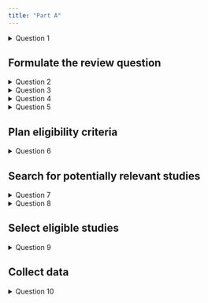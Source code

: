 ```yaml
---
title: "Part A"
---
```


<details>
<summary>Question 1</summary>
What is the objective of the systematic review and what were the main findings?

<details>
<summary>Solution</summary>
*Objective*:
To assess the clinical benefits (pain, function, quality of life) and safety
(withdrawals due to adverse effects, serious adverse effects, overall
discontinuation rates) of celecoxib in osteoarthritis

*Conclusion*:
Current evidence indicates that celecoxib is slightly better than placebo and
some tNSAIDs in reducing pain and improving physical function. The authors are
uncertain if harms differ among celecoxib and placebo or tNSAIDs due to risk of
bias, low quality evidence for many outcomes, and failure to obtain data from
completed studies.
</details>
</details>

## Formulate the review question

<details>
<summary>Question 2</summary>
Which is the population under study in this review?

- How is the disease/condition defined?

- What are the most important characteristics that describe these people?

- Are there any relevant demographic factors (e.g. age, sex, ethnicity)?

- Are there other types of people who should be excluded from the review?

<details>
<summary>Solution</summary>

*Disease definition*:
Participants with clinically- or radiologically-confirmed primary osteoarthritis
(OA) of the knee or hip or bothhip and knee OA. The diagnosis of OA was based on
valid clinical and radiographic findings in accordance with the American College
of Rheumatology (ACR) criteria.

*Demographic factors*:
Patients of any age and either sex. 

*Exclusion*:
Trials including only participants with inflammatory arthritis, such as
rheumatoid arthritis, were not considered.
</details>
</details>




<details>
<summary>Question 3</summary>
Which are the interventions of the review?

<details>
<summary>Solution</summary>
* Oral celecoxib 200 mg daily (either as 200 mg once daily or 100 mg twice daily)
* No intervention/placebo
* Traditional NSAIDs
</details>
</details>

<details>
<summary>Question 4</summary>
Which are the comparisons of the review?
<details>
<summary>Solution</summary>
* Celecoxib vs traditional NSAIDs
* Celecoxib vs Placebo
</details>
</details>


<details>
<summary>Question 5</summary>
Which are the outcomes considered in this review?

<details>
<summary>Solution</summary>

*Benefits*:

* Pain
* Functional ability
* Quality of life

*Harms*:

* Withdrawal due to adverse events
* Serious adverse events
* Presentation with perforations, ulcer or bleed (GI tract finding)
* Cardiovascular finding

</details>
</details>



## Plan eligibility criteria


<details>
<summary>Question 6</summary>
Which studies should be excluded from the search?

<details>
<summary>Solution</summary>
* Fewer than 50 participants in each arm
* Shorter than 4 weeks duration
</details>

</details>


## Search for potentially relevant studies


<details>
<summary>Question 7</summary>
Which study designs are included? What about ongoing trials?

<details>
<summary>Solution</summary>
*Study designs*:

* Published prospective RCTs.

Ongoing trials were searched in:

* the trial registry ClinicalTrials.gov
* the World Health Organization International Clincal Trials Registry Platform

</details>

</details>


<details>
<summary>Question 8</summary>
Which databases were considered for conducting the review?
Look at the search terms of *Appendix 1* for the case of CENTRAL. Can you
describe what the search is about?

<details>
<summary>Solution</summary>
*Databases*:

* Cochrane Central Register of Controlled Clinical Trials (CENTRAL)
* MEDLINE
* Embase

*Search terms*:

This search is designed to find studies or articles related to cyclooxygenase-2
(COX-2) inhibitors, specifically focusing on their use in the context of
osteoarthritis:

* It looks for any papers that mention cyclooxygenase-2 (also known as COX-2) by
checking for different ways the term might appear in titles or abstracts (e.g.,
"cyclooxygenase-2," "cyclooxygenase-II," or "COX-2").

* It looks for papers mentioning specific COX-2 inhibitors like celecoxib
(which is a common COX-2 inhibitor, often marketed as Celebrex) by checking for
these terms in titles or abstracts.

* It looks for certain keywords (e.g., "cyclooxygenase," "celecoxib," "COX-2
inhibitors") and includes all the relevant medical subject headings (like
"Cyclooxygenase Inhibitors") for broader coverage.

* It narrows the search to studies related to osteoarthritis by looking
for specific terms and keywords related to the condition (e.g.,
"osteoarthritis," "arthritis").

</details>
</details>

## Select eligible studies

<details>
<summary>Question 9</summary>
Extraction results:

- How many studies were identified in total?

- How many of those were ultimately considered for further analyses?

- What were the reasons for excluding the rest of the trials?

<details>
<summary>Solution</summary>
* After removal of duplicates 6237 studies were assessed
* 36 studies met all inclusion criteria
* Studies were excluded for the following main reasons:
  * duration shorter than four weeks
  * fewer than 50 participants in each arm 
  * reviews summarizing primary studies
  * conference abstracts with irrelevant comparators
  * primary study, but not an RCT
  * RCT comparing celecoxib with comparators that were irrelevant
  * RCT including participants with post-traumatic osteoarthritis
  * RCT with irrelevant dosage of celecoxib and no benefit outcomes of interest
  * RCT that included patients with osteoarthritis and reumatoid arhtiris but 
  were not analyzed separately
</details>
</details>



## Collect data


<details>
<summary>Question 10</summary>
Collection of data

- What are the key data reported regarding the included studies?

<details>
<summary>Solution</summary>
* Methods:
  * Study design
  * Duration
  * Study dates
  * Locations
* Participants
  * Randomized
  * Completed
  * Mean age
  * Sex
  * Study inclusion criteria
* Interventions
* Outcomes
* Funding source
* Declarations of interest
</details>
</details>

